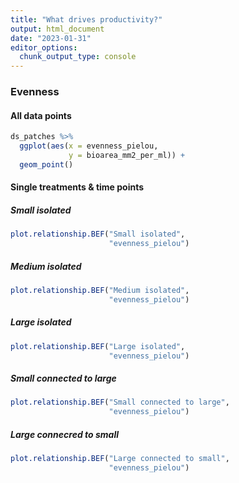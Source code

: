 ```yaml
---
title: "What drives productivity?"
output: html_document
date: "2023-01-31"
editor_options: 
  chunk_output_type: console
---
```


### Evenness {.tabset .tabset-pills}

#### All data points

```r
ds_patches %>%
  ggplot(aes(x = evenness_pielou,
             y = bioarea_mm2_per_ml)) +
  geom_point()
```


#### Single treatments & time points {.tabset .tabset-pills}

##### Small isolated

```r
plot.relationship.BEF("Small isolated",
                      "evenness_pielou")
```

##### Medium isolated

```r
plot.relationship.BEF("Medium isolated",
                      "evenness_pielou")
```

##### Large isolated

```r
plot.relationship.BEF("Large isolated",
                      "evenness_pielou")
```

##### Small connected to large

```r
plot.relationship.BEF("Small connected to large",
                      "evenness_pielou")
```

##### Large connecred to small

```r
plot.relationship.BEF("Large connected to small",
                      "evenness_pielou")
```